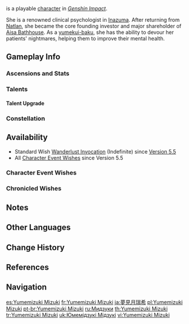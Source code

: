 {{CharacterTabs}}
{{Character Infobox
|image            = <gallery>
Yumemizuki Mizuki Card.png|Card
Character Yumemizuki Mizuki Full Wish.png|Wish
Character Yumemizuki Mizuki Game.png|In-Game
</gallery>

<!--Playable Character Information-->
|type             = Playable
|quality          = 5
|weapon           = Catalyst
|element          = Anemo

<!--Character Information-->
|name             = Yumemizuki Mizuki
|birthday         = March 16th
|constellation    = Tapirus Somniator
|region           = Inazuma
|affiliation      = Inazuma
|affiliation2     = Aisa Bathhouse
|affiliationNote2 = shareholder
|group            = Yumekui-Baku
|dish             = Dreams of Healing
|namecard         = Yumemizuki Mizuki: Nightmare Devourer
|obtain           = [[Wishes]]
|event_name       = Dawn's Drifting Reverie
|releaseDate      = 2025-02-12 11:00:00 GMT+8

<!--Titles-->
|title            = Embrace of Enchanting Dreams
|title2           = Clinical Psychologist and Major Shareholder of Aisa Bathhouse 

<!--Voice Actors, refer to [[Genshin Impact Wiki:Manual of Style]] for the references-->
|voiceEN          = [[imdb:nm1696370|Naomi McDonald]]<ref name="Mizuki EN Voice Actress">YouTube: [https://www.youtube.com/watch?v=W1na1VzTa6c&t=372s Genshin Impact Version 5.4 Special Program] (Timestamp: 6m 12s)</ref>
|voiceCN          = [https://zh.moegirl.org.cn/zh-hans/浮梦若薇 Fumeng Ruowei ({{zh|浮梦若薇}})]<ref name="Mizuki CN Voice Actress">Bilibili:  [https://www.bilibili.com/video/BV1mcfHYZEdU/?share_source=copy_web&vd_source=efa9fda02a3cf94b332f8ef3938069a7&t=359 Genshin Impact Version 5.4 Special Program] (Timestamp: 05m 59s)</ref>
|voiceJP          = {{w|Saya Aizawa|Aizawa Saya {{ja|(会沢 紗弥)}}}}<ref name="Mizuki Voice Actress">Twitter: [https://x.com/Genshin_7/status/1882761517906448524 JP VA Announcement]</ref>
|voiceKR          = [https://en.namu.wiki/w/김서현(성우) Kim Seo-hyun ({{ko|김서현}})]<ref name="Mizuki KR Voice Actress">YouTube: [https://www.youtube.com/live/Fbv9TtK9nv8?si=V_4qISR7a4Ni2LNj&t=447 Genshin Impact Version 5.4 Special Program] (Timestamp: 7m 27s)</ref> <!-- [VA-link VA-name ({{ko| }})]<ref>Twitter: [Twitter-link KR VA Announcement]</ref> -->
}}
{{Lang|'''Yumemizuki Mizuki'''{{Name Order|Japanese}}|ja=夢見月瑞希|ja_rm={{Not a typo|Yumemidzuki Mizuki}}}} is a playable {{Anemo}} [[character]] in ''[[Genshin Impact]]''.

She is a renowned clinical psychologist in [[Inazuma]]. After returning from [[Natlan]], she became the core founding investor and major shareholder of [[Aisa Bathhouse]]. As a [[yumekui-baku]], she has the ability to devour her patients' nightmares, helping them to improve their mental health.

==Gameplay Info==
===Ascensions and Stats===
{{Character Ascensions and Stats}}

===Talents===
{{Talent Table}}

====Talent Upgrade====
{{Talent Upgrade}}

===Constellation===
{{Constellation Table}}

==Availability==
* Standard Wish [[Wanderlust Invocation]] (Indefinite) since [[Version 5.5]]
* All [[Character Event Wishes]] since Version 5.5

===Character Event Wishes===
{{Featured}}

===Chronicled Wishes===
{{Featured|chronicled=1}}

==Notes==
{{Reflist|note=1}}

==Other Languages==
{{Other Languages
|default_hidden = 1
|en       = Yumemizuki Mizuki
|zhs      = 梦见月瑞希
|zhs_rm   = Mèngjiànyuè Ruìxī
|zht      = 夢見月瑞希
|zht_rm   = Mèngjiànyuè Ruìxī
|ja       = {{Rubi|夢|ゆめ}}{{Rubi|見|み}}{{Rubi|月|づき}}{{Rubi|瑞|みず}}{{Rubi|希|き}}
|ja_rm    = {{Not a typo|Yumemidzuki Mizuki}}
|ko       = 유메미즈키 미즈키
|es       = Yumemizuki Mizuki
|fr       = Yumemizuki Mizuki
|ru       = Юмэмидзуки Мидзуки
|th       = Yumemizuki Mizuki
|vi       = Yumemizuki Mizuki
|de       = Yumemizuki Mizuki
|id       = Yumemizuki Mizuki
|pt       = Yumemizuki Mizuki
|tr       = Yumemizuki Mizuki
|it       = Yumemizuki Mizuki
}}

==Change History==
{{Change History|5.4}}

==References==
{{Reflist}}

==Navigation==
{{Character Navbox}}

[[es:Yumemizuki Mizuki]]
[[fr:Yumemizuki Mizuki]]
[[ja:夢見月瑞希]]
[[pl:Yumemizuki Mizuki]]
[[pt-br:Yumemizuki Mizuki]]
[[ru:Мидзуки]]
[[th:Yumemizuki Mizuki]]
[[tr:Yumemizuki Mizuki]]
[[uk:Юмемідзукі Мідзукі]]
[[vi:Yumemizuki Mizuki]]